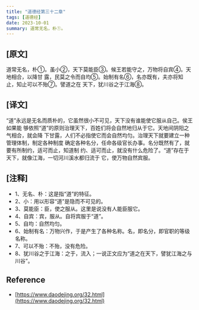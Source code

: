 ```yaml
---
title: "道德经第三十二章"
tags: [道德经]
date: 2023-10-01
summary: 道常无名，朴①。
---
```


## [原文]

道常无名，朴①。虽小②，天下莫能臣③。候王若能守之，万物将自宾④。天地相合，以降甘
露，民莫之令而自均⑤。始制有名⑥，名亦既有，夫亦将知止，知止可以不殆⑦。譬道之在
天下，犹川谷之于江海⑧。

## [译文]

“道”永远是无名而质朴的，它虽然很小不可见，天下没有谁能使它服从自己。侯王如果能
够依照“道”的原则治理天下，百姓们将会自然地归从于它。天地间阴阳之气相合，就会降
下甘露，人们不必指使它而会自然均匀。治理天下就要建立一种管理体制，制定各种制度
确定各种名分，任命各级官长办事。名分既然有了，就要有所制约，适可而止，知道制
约、适可而止，就没有什么危险了。“道”存在于天下，就像江海，一切河川溪水都归流于
它，使万物自然宾服。

## [注释]

- 1、无名、朴：这是指“道”的特征。
- 2、小：用以形容“道”是隐而不可见的。
- 3、莫能臣：臣，使之服从。这里是说没有人能臣服它。
- 4、自宾：宾，服从。自将宾服于“道”。
- 5、自均：自然均匀。
- 6、始制有名：万物兴作，于是产生了各种名称。名，即名分，即官职的等级名称。
- 7、可以不殆：不殆，没有危险。
- 8、犹川谷之于江海：之于，流入；一说正文应为“道之在天下，譬犹江海之与川谷”。

## Reference

- [https://www.daodejing.org/32.html](https://www.daodejing.org/32.html)